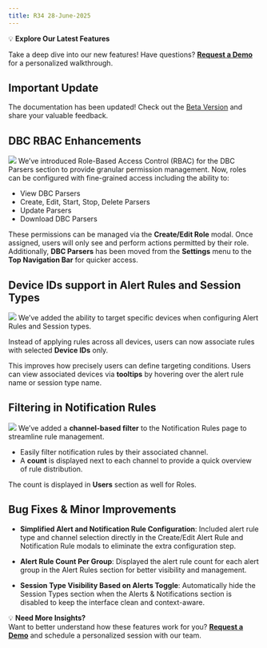 ```yaml
---
title: R34 28-June-2025
---
```


💡 **Explore Our Latest Features** 

Take a deep dive into our new features! Have questions? [**Request a Demo**](https://cal.com/kraviteja/bytebeam-101) for a personalized walkthrough.

## Important Update

<Note>The documentation has been updated! Check out the [Beta Version](https://bytebeamio.mintlify.app/getting-started/signup) and share your valuable feedback.</Note>

## DBC RBAC Enhancements

![](/assets/Create_Role.png)
We’ve introduced Role-Based Access Control (RBAC) for the DBC Parsers section to provide granular permission management. Now, roles can be configured with fine-grained access including the ability to:

- View DBC Parsers
- Create, Edit, Start, Stop, Delete Parsers  
- Update Parsers  
- Download DBC Parsers

These permissions can be managed via the **Create/Edit Role** modal. Once assigned, users will only see and perform actions permitted by their role.  
Additionally, **DBC Parsers** has been moved from the **Settings** menu to the **Top Navigation Bar** for quicker access.

## Device IDs support in Alert Rules and Session Types

![](/assets/id_support.png)
We’ve added the ability to target specific devices when configuring Alert Rules and Session types. 

Instead of applying rules across all devices, users can now associate rules with selected **Device IDs** only.

This improves how precisely users can define targeting conditions. Users can view associated devices via **tooltips** by hovering over the alert rule name or session type name.

## Filtering in Notification Rules

![](/assets/notification_channel_count.png)
We’ve added a **channel-based filter** to the Notification Rules page to streamline rule management.

- Easily filter notification rules by their associated channel.  
- A **count** is displayed next to each channel to provide a quick overview of rule distribution.

<Note>The count is displayed in **Users** section as well for Roles.</Note>
## Bug Fixes & Minor Improvements

- **Simplified Alert and Notification Rule Configuration**: Included alert rule type and channel selection directly in the Create/Edit Alert Rule and Notification Rule modals to eliminate the extra configuration step.

- **Alert Rule Count Per Group**: Displayed the alert rule count for each alert group in the Alert Rules section for better visibility and management. 

- **Session Type Visibility Based on Alerts Toggle**: Automatically hide the Session Types section when the Alerts & Notifications section is disabled to keep the interface clean and context-aware.


💡 **Need More Insights?**  
Want to better understand how these features work for you? [**Request a Demo**](https://cal.com/kraviteja/bytebeam-101) and schedule a personalized session with our team.


